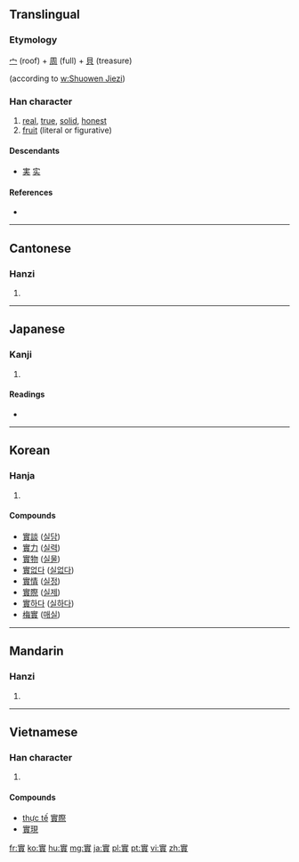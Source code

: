 {{also|实|実}}
==Translingual==
{{ja-forms|[[実]]|[[实]]|實}}
===Etymology===
[[宀]] (roof) + [[周]] (full) + [[貝]] (treasure)

{{Han compound|宀|貫|t1=roof|t2=treasure|ls=ic}}  (according to [[w:Shuowen Jiezi]])

===Han character===
{{Han char|rn=40|rad=宀|as=11|sn=14|four=3080<sub>6</sub>|canj=十田十金 (JWJC)}}

# [[real]], [[true]], [[solid]], [[honest]]
# [[fruit]] (literal or figurative)

====Descendants====
* [[実]] [[实]]

====References====
* {{Han ref|kx=0291.040|dkj=07294|dj=0575.070|hdz=20952.030|uh=5BE6|ud=23526|bh=B9EA|bd=47594}}

----

==Cantonese==

===Hanzi===
{{yue-hanzi|jyut=|y=sat6|sim=实}}

# {{defn|Cantonese|sort=宀11}}

----

==Japanese==

===Kanji===
{{ja-kanji|grade=|rs=宀11}}

# {{defn|Japanese|sort=宀11}}

====Readings====
* {{ja-readings|on=[[じつ]] (jitsu), [[しつ]] (shitsu), [[じち]] (jichi)|kun=[[み]] (mi), [[みのる]] (minoru)}}

----

==Korean==

===Hanja===
{{ko-hanja|hangeul=[[실]]|rv=sil|mr=sil}}

# {{defn|Korean|sort=宀11}}

====Compounds====
* [[實談]] ([[실담]])
* [[實力]] ([[실력]])
* [[實物]] ([[실물]])
* [[實없다]] ([[실없다]])
* [[實情]] ([[실정]])
* [[實際]] ([[실제]])
* [[實하다]] ([[실하다]])
* [[梅實]] ([[매실]])

----

==Mandarin==

===Hanzi===
{{cmn-hanzi|sim=实|pin=[[shí]] ([[shi2]])|wg=shih<sup>2</sup>}}

# {{defn|Mandarin|sort=宀11}}

----

==Vietnamese==

===Han character===
{{vi-hantu|thực|rs=宀11}}

# {{defn|Vietnamese|sort=宀11}}

====Compounds====
* [[thực tế]] [[實際]]
* [[實現]]

[[fr:實]]
[[ko:實]]
[[hu:實]]
[[mg:實]]
[[ja:實]]
[[pl:實]]
[[pt:實]]
[[vi:實]]
[[zh:實]]